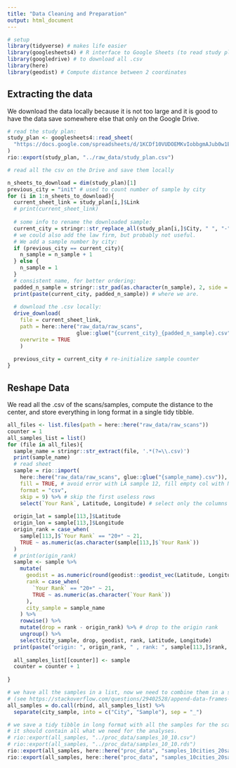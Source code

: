 ```yaml
---
title: "Data Cleaning and Preparation"
output: html_document
---
```



```r

# setup
library(tidyverse) # makes life easier
library(googlesheets4) # R interface to Google Sheets (to read study plan)
library(googledrive) # to download all .csv
library(here)
library(geodist) # Compute distance between 2 coordinates

```

## Extracting the data

We download the data locally because it is not too large and it is good to have the data save somewhere else that only on the Google Drive.  

```r

# read the study plan:
study_plan <- googlesheets4::read_sheet(
  "https://docs.google.com/spreadsheets/d/1KCDf10VUDOEMKvIobbgmAJub0w1ETslf4oVmrzS8wQQ/edit#gid=0"
)
rio::export(study_plan, "../raw_data/study_plan.csv")

```

```r

# read all the csv on the Drive and save them locally

n_sheets_to_download = dim(study_plan)[1]
previous_city = "init" # used to count number of sample by city
for (i in 1:n_sheets_to_download){
  current_sheet_link = study_plan[i,]$Link
  # print(current_sheet_link)
  
  # some info to rename the downloaded sample:
  current_city = stringr::str_replace_all(study_plan[i,]$City, " ", "-" ) # add city in filename
  # we could also add the law firm, but probably not useful. 
  # We add a sample number by city:
  if (previous_city == current_city){
    n_sample = n_sample + 1
  } else {
    n_sample = 1
  }
  # consistent name, for better ordering:
  padded_n_sample = stringr::str_pad(as.character(n_sample), 2, side = "left", pad = "0") 
  print(paste(current_city, padded_n_sample)) # where we are.
  
  # download the .csv locally:
  drive_download(
    file = current_sheet_link, 
    path = here::here("raw_data/raw_scans",
                      glue::glue("{current_city}_{padded_n_sample}.csv")),
    overwrite = TRUE
    )
  
  previous_city = current_city # re-initialize sample counter
}


```


## Reshape Data

We read all the .csv of the scans/samples, compute the distance to the center, and store everything in long format in a single tidy tibble.  


```r

all_files <- list.files(path = here::here("raw_data/raw_scans"))
counter = 1
all_samples_list = list()
for (file in all_files){
  sample_name = stringr::str_extract(file, '.*(?=\\.csv)')
  print(sample_name)
  # read sheet
  sample = rio::import(
    here::here("raw_data/raw_scans", glue::glue("{sample_name}.csv")),
    fill = TRUE, # avoid error with LA sample 12, fill empty col with NAs
    format = "csv",
    skip = 9) %>% # skip the first useless rows
    select(`Your Rank`, Latitude, Longitude) # select only the columns we need
  
  origin_lat = sample[113,]$Latitude
  origin_lon = sample[113,]$Longitude
  origin_rank = case_when(
    sample[113,]$`Your Rank` == "20+" ~ 21,
    TRUE ~ as.numeric(as.character(sample[113,]$`Your Rank`))
  )
  # print(origin_rank)
  sample <- sample %>% 
    mutate(
      geodist = as.numeric(round(geodist::geodist_vec(Latitude, Longitude, origin_lat, origin_lon)/1000, 3)), # /1000 for km
      rank = case_when(
        `Your Rank` == "20+" ~ 21,
        TRUE ~ as.numeric(as.character(`Your Rank`))
      ),
      city_sample = sample_name
    ) %>%
    rowwise() %>%
    mutate(drop = rank - origin_rank) %>% # drop to the origin rank
    ungroup() %>%
    select(city_sample, drop, geodist, rank, Latitude, Longitude)
  print(paste("origin: ", origin_rank, " , rank: ", sample[113,]$rank, ", drop: ", sample[113,]$drop))
  
  all_samples_list[[counter]] <- sample
  counter = counter + 1
  
}

# we have all the samples in a list, now we need to combine them in a single tibble:
# (see https://stackoverflow.com/questions/29402528/append-data-frames-together-in-a-for-loop/29419402)
all_samples = do.call(rbind, all_samples_list) %>%
  separate(city_sample, into = c("City", "Sample"), sep = "_")

# we save a tidy tibble in long format with all the samples for the scans
# it should contain all what we need for the analyses.
# rio::export(all_samples, "../proc_data/samples_10_10.csv")
# rio::export(all_samples, "../proc_data/samples_10_10.rds")
rio::export(all_samples, here::here("proc_data", "samples_10cities_20samples.csv"))
rio::export(all_samples, here::here("proc_data", "samples_10cities_20samples.rds"))


```










